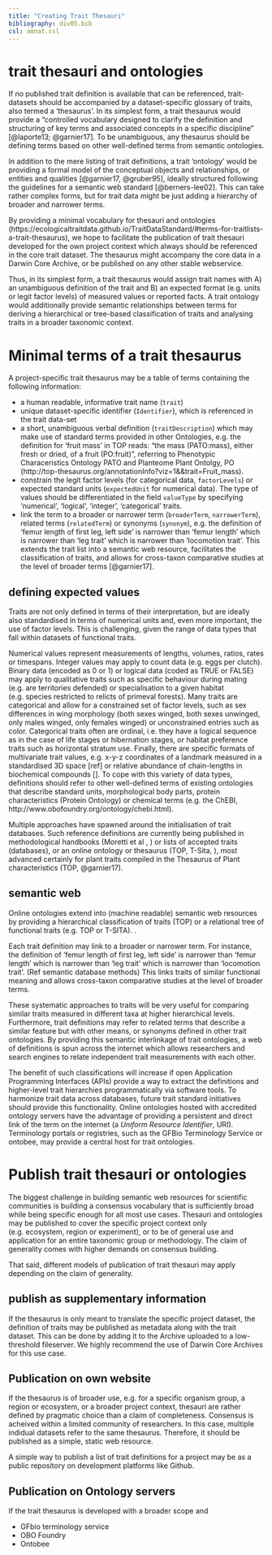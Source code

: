 ```yaml
---
title: "Creating Trait Thesauri"
bibliography: div05.bib
csl: amnat.csl
---
```


# trait thesauri and ontologies

If no published trait definition is available that can be referenced, trait-datasets should be accompanied by a dataset-specific glossary of traits, also termed a 'thesaurus'. In its simplest form, a trait thesaurus would provide a "controlled vocabulary designed to clarify the definition and structuring of key terms and associated concepts in a specific discipline" [@laporte13; @garnier17]. To be unambiguous, any thesaurus should be defining terms based on other well-defined terms from semantic ontologies. 

In addition to the mere listing of trait definitions, a trait 'ontology' would be providing a formal model of the conceptual objects and relationships, or entities and qualities [@garnier17, @gruber95], ideally structured following the guidelines for a semantic web standard [@berners-lee02]. This can take rather complex forms, but for trait data might be just adding a hierarchy of broader and narrower terms. 

By providing a minimal vocabulary for thesauri and ontologies (https://ecologicaltraitdata.github.io/TraitDataStandard/#terms-for-traitlists-a-trait-thesaurus), we hope to facilitate the publication of trait thesauri developed for the own project context which always should be referenced in the core trait dataset. The thesaurus might accompany the core data in a Darwin Core Archive, or be published on any other stable webservice. 

Thus, in its simplest form,  a trait thesaurus would assign trait names with A) an unambiguous definition of the trait and B) an expected format (e.g. units or legit factor levels) of measured values or reported facts. A trait ontology would additionally provide semantic relationships between terms for deriving a hierarchical or tree-based classification of traits and analysing traits in a broader taxonomic context. 

# Minimal terms of a trait thesaurus

A project-specific trait thesaurus may be a table of terms containing the following information: 

- a human readable, informative trait name (`trait`) 
- unique dataset-specific identifier (`Identifier`), which is referenced in the trait data-set
- a short, unambiguous verbal definition (`traitDescription`) which may make use of standard terms provided in other Ontologies, e.g. the definition for 'fruit mass' in TOP reads: "the mass (PATO:mass), either fresh or dried, of a fruit (PO:fruit)", referring to Phenotypic Characeristics Ontology PATO and Planteome Plant Ontolgy, PO (http://top-thesaurus.org/annotationInfo?viz=1&&trait=Fruit_mass). 
- constrain the legit factor levels (for categorical data, `factorLevels`) or expected standard units (`expectedUnit` for numerical data). The type of values should be differentiated in the field `valueType` by specifying 'numerical', 'logical', 'integer', 'categorical' traits.
- link the term to a broader or narrower term (`broaderTerm`, `narrowerTerm`), related terms (`relatedTerm`) or synonyms (`synonym`), e.g. the definition of 'femur length of first leg, left side' is narrower than 'femur length' which is narrower than 'leg trait' which is narrower than 'locomotion trait'. This extends the trait list into a semantic web resource, facilitates the classification of traits, and allows for cross-taxon comparative studies at the level of broader terms [@garnier17]. 

## defining expected values

Traits are not only defined in terms of their interpretation, but are ideally also standardised in terms of numerical units and, even more important, the use of factor levels. This is challenging, given the range of data types that fall within datasets of functional traits. 

Numerical values represent measurements of lengths, volumes, ratios, rates or timespans. Integer values may apply to count data (e.g. eggs per clutch). 
Binary data (encoded as 0 or 1) or logical data (coded as TRUE or FALSE) may apply to qualitative traits such as specific behaviour during mating (e.g. are territories defended) or specialisation to a given habitat (e.g. species restricted to relicts of primeval forests). Many traits are categorical and allow for a constrained set of factor levels, such as sex differences in wing morphology (both sexes winged, both sexes unwinged, only males winged, only females winged) or unconstrained entries such as color. Categorical traits often are ordinal, i.e. they have a logical sequence as in the case of life stages or hibernation stages, or habitat preference traits such as horizontal stratum use. 
Finally, there are specific formats of multivariate trait values, e.g. x-y-z coordinates of a landmark measured in a standardised 3D space [ref] or relative abundance of chain-lengths in biochemical compounds [].
To cope with this variety of data types, definitions should refer to other well-defined terms of existing ontologies that describe standard units, morphological body parts, protein characteristics (Protein Ontology) or chemical terms (e.g. the ChEBI, http://www.obofoundry.org/ontology/chebi.html).

Multiple approaches have spawned around the initialisation of trait databases. Such reference definitions are currently being published in methodological handbooks (Moretti et al , ) or lists of accepted traits (databases), or an online ontology or thesaurus (TOP, T-Sita, ), most advanced certainly for plant traits compiled in the Thesaurus of Plant characteristics (TOP, @garnier17).

## semantic web 

Online ontologies extend into (machine readable) semantic web resources by providing a hierarchical classification of traits (TOP) or a relational tree of functional traits (e.g. TOP or T-SITA). . 

Each trait definition may link to a broader or narrower term. For instance, the definition of 'femur length of first leg, left side' is narrower than 'femur length' which is narrower than 'leg trait' which is narrower than 'locomotion trait'. (Ref semantic database methods)
This links traits of similar functional meaning and allows cross-taxon comparative studies at the level of broader terms. 

These systematic approaches to traits will be very useful for comparing similar traits measured in different taxa at higher hierarchical levels.
Furthermore, trait definitions may refer to related terms that describe a similar feature but with other means, or synonyms defined in other trait ontologies. By providing this semantic interlinkage of trait ontologies, a web of definitions is spun across the internet which allows researchers and search engines to relate independent trait measurements with each other.  

The benefit of such classifications will increase if open Application Programming Interfaces (APIs) provide a way to extract the definitions and higher-level trait hierarchies programmatically via software tools. To harmonize trait data across databases, future trait standard initiatives should provide this functionality. 
Online ontologies hosted with accredited ontology servers have the advantage of providing a persistent and direct link of the term on the internet (a *Uniform Resource Identifier*, URI).
Terminology portals or registries, such as the GFBio Terminology Service or ontobee, may provide a central host for trait ontologies. 

# Publish trait thesauri or ontologies

The biggest challenge in building semantic web resources for scientific communities is building a consensus vocabulary that is sufficiently broad while being specific enough for all most use cases. Thesauri and ontologies may be published to cover the specific project context only (e.g. ecosystem, region or experiment), or to be of general use and application for an entire taxonomic group or methodology.
The claim of generality comes with higher demands on consensus building. 

That said, different models of publication of trait thesauri may apply depending on the claim of generality. 

## publish as supplementary information

If the thesaurus is only meant to translate the specific project dataset, the definition of traits may be published as metadata along with the trait dataset. This can be done by adding it to the Archive uploaded to a low-threshold fileserver. We highly recommend the use of Darwin Core Archives for this use case. 

## Publication on own website

If the thesaurus is of broader use, e.g. for a specific organism group, a region or ecosystem, or a broader project context, thesauri are rather defined by pragmatic choice than a claim of completeness. Consensus is acheived within a limited community of researchers. In this case, multiple indidual datasets refer to the same thesaurus. Therefore, it should be published as a simple, static web resource.  

A simple way to publish a list of trait definitions for a project may be as a public repository on development platforms like Github. 

## Publication on Ontology servers 

If the trait thesaurus is developed with a broader scope and

- GFbio terminology service
- OBO Foundry
- Ontobee